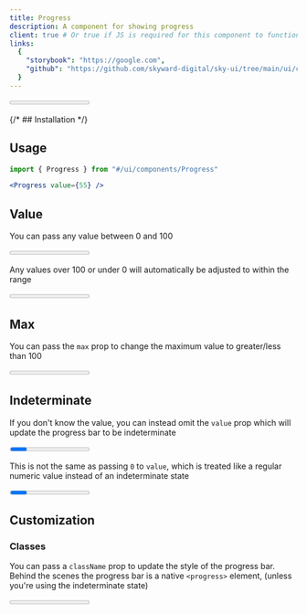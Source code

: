 ```yaml
---
title: Progress
description: A component for showing progress
client: true # Or true if JS is required for this component to function
links:
  {
    "storybook": "https://google.com",
    "github": "https://github.com/skyward-digital/sky-ui/tree/main/ui/components/Progress",
  }
---
```



<CodePreview>
  <Progress value={55} client:load />
</CodePreview>

{/* ## Installation */}

## Usage

```jsx
import { Progress } from "#/ui/components/Progress"
```

```jsx
<Progress value={55} />
```

## Value

You can pass any value between 0 and 100

<CodePreview client:load>
  <Progress value={89.125} client:load />
  <Progress value={55} client:load />
  <Progress value={33.33} client:load />
  <div slot="code">
    ```jsx
    <Progress value={89.125} />
    <Progress value={55} />
    <Progress value={33.33} />
    ```
  </div>
</CodePreview>

Any values over 100 or under 0 will automatically be adjusted to within the range

<CodePreview client:load>
  <Progress value={120} client:load />
  <Progress value={-4} client:load />
  <div slot="code">
    ```jsx
    <Progress value={120} />
    <Progress value={-4} />
    ```
  </div>
</CodePreview>

## Max

You can pass the `max` prop to change the maximum value to greater/less than 100

<CodePreview client:load>
  <Progress value={862} max={1000} client:load />
  <Progress value={12} max={20} client:load />
  <div slot="code">
    ```jsx
    <Progress value={862} max={1000} />
    <Progress value={12} max={20} />
    ```
  </div>
</CodePreview>

## Indeterminate

If you don't know the value, you can instead omit the `value` prop which will update the progress bar to be indeterminate

<CodePreview client:load>
  <Progress client:load />
  <div slot="code">
    ```jsx
    <Progress />
    ```
  </div>
</CodePreview>

This is not the same as passing `0` to `value`, which is treated like a regular numeric value instead of an indeterminate state

<CodePreview client:load>
  <Progress client:load />
  <Progress value={0} client:load />
  <div slot="code">
    ```jsx
    <Progress />
    <Progress value={0} client:load />
    ```
  </div>
</CodePreview>

## Customization

### Classes

You can pass a `className` prop to update the style of the progress bar. Behind the scenes the progress bar is a native `<progress>` element, (unless you're using the indeterminate state)

<CodePreview client:load>
  <Progress
    className="h-5 [&::-webkit-progress-value]:bg-amber-500"
    value={55}
    client:load
  />
  <div slot="code">
    ```jsx
    <Progress
      className="h-5 [&::-webkit-progress-value]:bg-amber-500"
      value={55}
    />
    ```
  </div>
</CodePreview>
